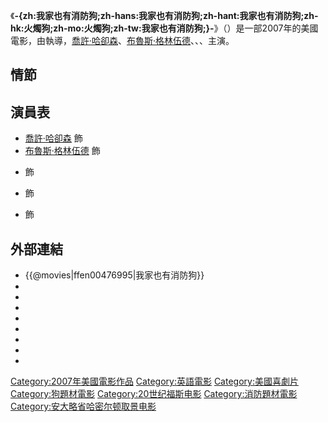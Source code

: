 {{noteTA
|T=zh-hans:我家也有消防狗;zh-hant:我家也有消防狗;zh-hk:火燭狗;zh-mo:火燭狗;zh-tw:我家也有消防狗;
}}
{{Infobox Film
| name               = -{zh:我家也有消防狗;zh-hans:我家也有消防狗;zh-hant:我家也有消防狗;zh-hk:火燭狗;zh-mo:火燭狗;zh-tw:我家也有消防狗;}-
| original_name      = {{lang|en|Firehouse Dog}}
| image              = Firehouse Dog poster.jpg
| caption            = 電影海報
| director           = {{link-en|托德·賀蘭|Todd Holland}}
| producer           = {{lang|en|Michael J. Maschio}}
| writer             = {{lang|en|Claire-Dee Lim}}<br/>{{lang|en|Mike Werb}}<br/>{{lang|en|Michael Colleary}}
| starring           = [[喬許·哈卻森|喬許·哈卻森]]<br/>[[布魯斯·格林伍德|布魯斯·格林伍德]]<br/>{{lang|en|Dash Mihok}}<br/>{{lang|en|Steven Culp}}<br/>{{lang|en|Bill Nunn}}
| music              = {{lang|en|Jeff Cardoni}}
| cinematography     = {{lang|en|Victory Hammer}}
| editing            = {{lang|en|Scott J. Wallace}}
| production_company = 
| distributor        = [[二十世纪福斯|二十世纪福斯]]
| released           = {{film date|2007|4|4}}
| runtime            = 111 分鐘
| country            = {{美國電影產地}}
| language           = [[英語|英語]]
| budget             = 
| gross              = 
| cn_name            = 
| hk_name            = 火燭狗
| tw_name            = 我家也有消防狗
}}
《'''-{zh:我家也有消防狗;zh-hans:我家也有消防狗;zh-hant:我家也有消防狗;zh-hk:火燭狗;zh-mo:火燭狗;zh-tw:我家也有消防狗;}-'''》（{{lang-en|'''Firehouse Dog'''}}）是一部2007年的美國電影，由{{link-en|托德·賀蘭|Todd Holland}}執導，[[喬許·哈卻森|喬許·哈卻森]]、[[布魯斯·格林伍德|布魯斯·格林伍德]]、{{lang|en|Dash Mihok}}、{{lang|en|Steven Culp}}、{{lang|en|Bill Nunn}}主演。

== 情節 ==

== 演員表 ==
*[[喬許·哈卻森|喬許·哈卻森]] 飾 {{lang|en|Shane Fahey}}
*[[布魯斯·格林伍德|布魯斯·格林伍德]] 飾 {{lang|en|Captain Connor Fahey}}
*{{lang|en|Dash Mihok}} 飾 {{lang|en|Trey Falcon}}
*{{lang|en|Steven Culp}} 飾 {{lang|en|City Manager Zachary "Zach" Hayden}}
*{{lang|en|Bill Nunn}} 飾 {{lang|en|Probationary FF Joe Musto}}

== 外部連結 ==
*{{@movies|ffen00476995|我家也有消防狗}}
*{{douban|title=消防犬}}
*{{Mtime|54202|消防犬}}
*{{Amg movie|375245|-{zh:我家也有消防狗;zh-hans:我家也有消防狗;zh-hant:我家也有消防狗;zh-hk:火燭狗;zh-mo:火燭狗;zh-tw:我家也有消防狗;}-}}
*{{rotten-tomatoes|firehouse_dog|-{zh:我家也有消防狗;zh-hans:我家也有消防狗;zh-hant:我家也有消防狗;zh-hk:火燭狗;zh-mo:火燭狗;zh-tw:我家也有消防狗;}-}}
*{{mojo title|firehousedog|-{zh:我家也有消防狗;zh-hans:我家也有消防狗;zh-hant:我家也有消防狗;zh-hk:火燭狗;zh-mo:火燭狗;zh-tw:我家也有消防狗;}-}}
*{{Tcmdb title|644529|-{zh:我家也有消防狗;zh-hans:我家也有消防狗;zh-hant:我家也有消防狗;zh-hk:火燭狗;zh-mo:火燭狗;zh-tw:我家也有消防狗;}-}}
*{{metacritic film|firehouse-dog|-{zh:我家也有消防狗;zh-hans:我家也有消防狗;zh-hant:我家也有消防狗;zh-hk:火燭狗;zh-mo:火燭狗;zh-tw:我家也有消防狗;}-}}
*{{imdb title|0476995|-{zh:我家也有消防狗;zh-hans:我家也有消防狗;zh-hant:我家也有消防狗;zh-hk:火燭狗;zh-mo:火燭狗;zh-tw:我家也有消防狗;}-}}

{{DEFAULTSORT:Firehouse Dog}}
[[Category:2007年美國電影作品|Category:2007年美國電影作品]]
[[Category:英語電影|Category:英語電影]]
[[Category:美國喜劇片|Category:美國喜劇片]]
[[Category:狗題材電影|Category:狗題材電影]]
[[Category:20世纪福斯电影|Category:20世纪福斯电影]]
[[Category:消防題材電影|Category:消防題材電影]]
[[Category:安大略省哈密尔顿取景电影|Category:安大略省哈密尔顿取景电影]]